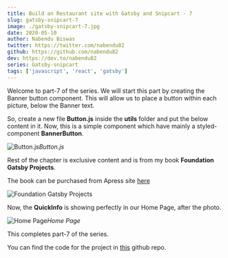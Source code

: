 ```yaml
---
title: Build an Restaurant site with Gatsby and Snipcart - 7
slug: gatsby-snipcart-7
image: ./gatsby-snipcart-7.jpg
date: 2020-05-10
author: Nabendu Biswas
twitter: https://twitter.com/nabendu82
github: https://github.com/nabendu82
dev: https://dev.to/nabendu82
series: Gatsby-snipcart
tags: ['javascript', 'react', 'gatsby']
---
```


Welcome to part-7 of the series. We will start this part by creating the Banner button component. This will allow us to place a button within each picture, below the Banner text.

So, create a new file **Button.js** inside the **utils** folder and put the below content in it. Now, this is a simple component which have mainly a styled-component **BannerButton**.

![Button.js](https://res.cloudinary.com/dxkxvfo2o/image/upload/v1589982314/7-restro/1_gnxypq.png)*Button.js*

Rest of the chapter is exclusive content and is from my book **Foundation Gatsby Projects**.

The book can be purchased from Apress site <a href="https://www.apress.com/in/book/9781484265574" target="_blank" rel="noopener noreferrer">here</a>




<div className={styles.image__small}>

![Foundation Gatsby Projects](https://res.cloudinary.com/dxkxvfo2o/image/upload/v1609570264/Foundation_Gatsby_zilffx.jpg)

</div>

  


Now, the **QuickInfo** is showing perfectly in our Home Page, after the photo.

![Home Page](https://res.cloudinary.com/dxkxvfo2o/image/upload/v1589982318/7-restro/11_rzizln.png)*Home Page*

This completes part-7 of the series.

You can find the code for the project in [this](https://github.com/nabendu82/restaurant-gatsby) github repo.


